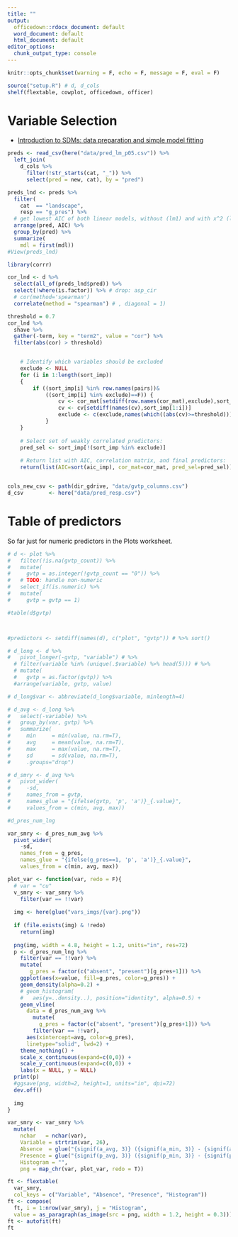 ```yaml
---
title: ""
output:
  officedown::rdocx_document: default
  word_document: default
  html_document: default
editor_options: 
  chunk_output_type: console
---
```


```r
knitr::opts_chunk$set(warning = F, echo = F, message = F, eval = F)
```

```r
source("setup.R") # d, d_cols
shelf(flextable, cowplot, officedown, officer)
```

# Variable Selection

* [Introduction to SDMs: data preparation and simple model fitting](https://damariszurell.github.io/HU-GCIB/3_SDM_intro.html#41_fitting_our_first_glm)

```r
preds <- read_csv(here("data/pred_lm_p05.csv")) %>% 
  left_join(
    d_cols %>% 
      filter(!str_starts(cat, "_")) %>% 
      select(pred = new, cat), by = "pred")

preds_lnd <- preds %>% 
  filter(
    cat  == "landscape",
    resp == "g_pres") %>% 
  # get lowest AIC of both linear models, without (lm1) and with x^2 (lm2) [n = 8 to 6]
  arrange(pred, AIC) %>% 
  group_by(pred) %>% 
  summarize(
    mdl = first(mdl))
#View(preds_lnd)

library(corrr)

cor_lnd <- d %>% 
  select(all_of(preds_lnd$pred)) %>% 
  select(!where(is.factor)) %>% # drop: asp_cir
  # cor(method='spearman')
  correlate(method = "spearman") # , diagonal = 1)

threshold = 0.7
cor_lnd %>%  
  shave %>% 
  gather(-term, key = "term2", value = "cor") %>% 
  filter(abs(cor) > threshold)


    # Identify which variables should be excluded
    exclude <- NULL
    for (i in 1:length(sort_imp))
    {
        if ((sort_imp[i] %in% row.names(pairs))&
            ((sort_imp[i] %in% exclude)==F)) {
                cv <- cor_mat[setdiff(row.names(cor_mat),exclude),sort_imp[i]]
                cv <- cv[setdiff(names(cv),sort_imp[1:i])]
                exclude <- c(exclude,names(which((abs(cv)>=threshold)))) 
            }
    }
    
    # Select set of weakly correlated predictors:
    pred_sel <- sort_imp[!(sort_imp %in% exclude)]
    
    # Return list with AIC, correlation matrix, and final predictors:
    return(list(AIC=sort(aic_imp), cor_mat=cor_mat, pred_sel=pred_sel))


cols_new_csv <- path(dir_gdrive, "data/gvtp_columns.csv")
d_csv        <- here("data/pred_resp.csv")


```



# Table of predictors

So far just for numeric predictors in the Plots worksheet.

```r
# d <- plot %>% 
#   filter(!is.na(gvtp_count)) %>% 
#   mutate(
#     gvtp = as.integer(!gvtp_count == "0")) %>% 
#   # TODO: handle non-numeric
#   select_if(is.numeric) %>% 
#   mutate(
#     gvtp = gvtp == 1)

#table(d$gvtp)



#predictors <- setdiff(names(d), c("plot", "gvtp")) # %>% sort()

# d_long <- d %>% 
#   pivot_longer(-gvtp, "variable") # %>%
  # filter(variable %in% (unique(.$variable) %>% head(5))) # %>% 
  # mutate(
  #   gvtp = as.factor(gvtp)) %>% 
  #arrange(variable, gvtp, value)

# d_long$var <- abbreviate(d_long$variable, minlength=4)

# d_avg <- d_long %>% 
#   select(-variable) %>% 
#   group_by(var, gvtp) %>% 
#   summarize(
#     min     = min(value, na.rm=T), 
#     avg     = mean(value, na.rm=T), 
#     max     = max(value, na.rm=T),
#     sd      = sd(value, na.rm=T),
#     .groups="drop")

# d_smry <- d_avg %>% 
#   pivot_wider(
#     -sd, 
#     names_from = gvtp, 
#     names_glue = "{ifelse(gvtp, 'p', 'a')}_{.value}",
#     values_from = c(min, avg, max))

#d_pres_num_lng

var_smry <- d_pres_num_avg %>% 
  pivot_wider(
    -sd, 
    names_from = g_pres, 
    names_glue = "{ifelse(g_pres==1, 'p', 'a')}_{.value}",
    values_from = c(min, avg, max))

plot_var <- function(var, redo = F){
  # var = "cu"
  v_smry <- var_smry %>% 
    filter(var == !!var) 
  
  img <- here(glue("vars_imgs/{var}.png"))
  
  if (file.exists(img) & !redo)
    return(img)
  
  png(img, width = 4.8, height = 1.2, units="in", res=72)
  p <- d_pres_num_lng %>% 
    filter(var == !!var) %>% 
    mutate(
       g_pres = factor(c("absent", "present")[g_pres+1])) %>% 
    ggplot(aes(x=value, fill=g_pres, color=g_pres)) +
    geom_density(alpha=0.2) +
    # geom_histogram(
    #   aes(y=..density..), position="identity", alpha=0.5) +
    geom_vline(
      data = d_pres_num_avg %>% 
        mutate(
          g_pres = factor(c("absent", "present")[g_pres+1])) %>%
        filter(var == !!var),
      aes(xintercept=avg, color=g_pres),
      linetype="solid", lwd=2) +
    theme_nothing() + 
    scale_x_continuous(expand=c(0,0)) +
    scale_y_continuous(expand=c(0,0)) +
    labs(x = NULL, y = NULL)
  print(p)
  #ggsave(png, width=2, height=1, units="in", dpi=72)
  dev.off()
  
  img
}
```


```r
var_smry <- var_smry %>% 
  mutate(
    nchar   = nchar(var),
    Variable = strtrim(var, 26),
    Absence  = glue("{signif(a_avg, 3)} ({signif(a_min, 3)} - {signif(a_max, 3)})"),
    Presence = glue("{signif(p_avg, 3)} ({signif(p_min, 3)} - {signif(p_max, 3)})"),
    Histogram = "",
    png = map_chr(var, plot_var, redo = T))

ft <- flextable(
  var_smry, 
  col_keys = c("Variable", "Absence", "Presence", "Histogram"))
ft <- compose(
  ft, i = 1:nrow(var_smry), j = "Histogram", 
  value = as_paragraph(as_image(src = png, width = 1.2, height = 0.3)))
ft <- autofit(ft)
ft
```


